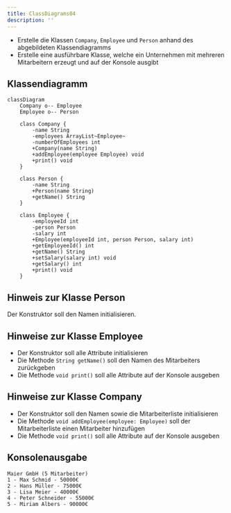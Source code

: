 ```yaml
---
title: ClassDiagrams04
description: ''
---
```



- Erstelle die Klassen `Company`, `Employee` und `Person` anhand des
  abgebildeten Klassendiagramms
- Erstelle eine ausführbare Klasse, welche ein Unternehmen mit mehreren
  Mitarbeitern erzeugt und auf der Konsole ausgibt

## Klassendiagramm

```mermaid
classDiagram
    Company o-- Employee
    Employee o-- Person

    class Company {
        -name String
        -employees ArrayList~Employee~
        -numberOfEmployees int
        +Company(name String)
        +addEmployee(employee Employee) void
        +print() void
    }

    class Person {
        -name String
        +Person(name String)
        +getName() String
    }

    class Employee {
        -employeeId int
        -person Person
        -salary int
        +Employee(employeeId int, person Person, salary int)
        +getEmployeeId() int
        +getName() String
        +setSalary(salary int) void
        +getSalary() int
        +print() void
    }
```

## Hinweis zur Klasse Person

Der Konstruktor soll den Namen initialisieren.

## Hinweise zur Klasse Employee

- Der Konstruktor soll alle Attribute initialisieren
- Die Methode `String getName()` soll den Namen des Mitarbeiters zurückgeben
- Die Methode `void print()` soll alle Attribute auf der Konsole ausgeben

## Hinweise zur Klasse Company

- Der Konstruktor soll den Namen sowie die Mitarbeiterliste initialisieren
- Die Methode `void addEmployee(employee: Employee)` soll der Mitarbeiterliste
  einen Mitarbeiter hinzufügen
- Die Methode `void print()` soll alle Attribute auf der Konsole ausgeben

## Konsolenausgabe

```console
Maier GmbH (5 Mitarbeiter)
1 - Max Schmid - 50000€
2 - Hans Müller - 75000€
3 - Lisa Meier - 40000€
4 - Peter Schneider - 55000€
5 - Miriam Albers - 90000€
```

<Exercise pullRequest="39" branchSuffix="class-diagrams/04" />
